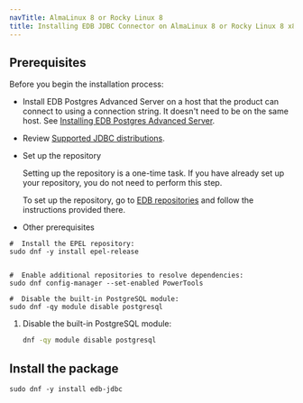 ```yaml
---
navTitle: AlmaLinux 8 or Rocky Linux 8
title: Installing EDB JDBC Connector on AlmaLinux 8 or Rocky Linux 8 x86_64
---
```


## Prerequisites

Before you begin the installation process:

- Install EDB Postgres Advanced Server on a host that the product can connect to using a connection string. It doesn't need to be on the same host. See [Installing EDB Postgres Advanced Server](/epas/latest/epas_inst_linux).
- Review [Supported JDBC distributions](/jdbc_connector/latest/02_requirements_overview/#supported-jdk-distribution).

- Set up the repository

  Setting up the repository is a one-time task. If you have already set up your repository, you do not need to perform this step.

  To set up the repository, go to [EDB repositories](https://www.enterprisedb.com/repos-downloads) and follow the instructions provided there.

- Other prerequisites

```shell
#  Install the EPEL repository:
sudo dnf -y install epel-release


#  Enable additional repositories to resolve dependencies:
sudo dnf config-manager --set-enabled PowerTools

#  Disable the built-in PostgreSQL module:
sudo dnf -qy module disable postgresql
```

1. Disable the built-in PostgreSQL module:

   ```sh
   dnf -qy module disable postgresql
   ```

## Install the package

```shell
sudo dnf -y install edb-jdbc
```
